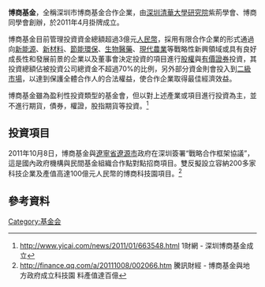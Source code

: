 {{Infobox Company |
company_name = 深圳博商基金<br>Shenzhen Bo Business Partnership Fund(Limited Partnership) |
company_logo =  <!--  注释出：[[File:BOSHANG.jpg|200px]] --> |
company_type = 投資基金會|
company_slogan = |
foundation = 2011年4月 |
location = 中國[[深圳|深圳]] |
key_people = [[董事長|董事長]]：[[石坤山|石坤山]]<br>副董事長:[[賴愛忠|賴愛忠]]|
industry = 金融 |
sales = |
profit = |
asset = |
market_value = |
num_employees = |
products = 私募股權投資 |
homepage = [http://www.boshang.org/Fund.aspx/ www.boshang.org]
}}
'''博商基金'''，全稱深圳市博商基金合作企業，由[[清華大學|深圳清華大學研究院]]紫荊學會、博商同學會創辦，於2011年4月掛牌成立。

博商基金目前管理投資資金總額超過3億元[[人民幣|人民幣]]，採用有限合作企業的形式通過向[[新能源|新能源]]、[[新材料|新材料]]、[[節能環保|節能環保]]、[[生物醫藥|生物醫藥]]、[[現代農業|現代農業]]等戰略性新興領域或具有良好成長性和發展前景的企業以及董事會決定投資的項目進行[[股權|股權]]與[[有價證券|有價證券]]投資，其投資總額佔被投資公司總資金不超過70%的比例，另外部分資金則會投入到[[二級市場|二級市場]]，以達到保護全體合作人的合法權益，使合作企業取得最佳經濟效益。 

博商基金雖為盈利性投資類型的基金會，但以對上述產業或項目進行投資為主，並不進行期貨，債券，權證，股指期貨等投資。<ref>http://www.yicai.com/news/2011/01/663548.html{{Dead link|date=2018年10月 |bot=InternetArchiveBot |fix-attempted=yes }} 1財網 - 深圳博商基金成立</ref>

== 投資項目 ==
2011年10月8日，博商基金與[[遼寧省|遼寧省]][[遼源市|遼源市]]政府在深圳簽署“戰略合作框架協議”，這是國內政府機構與民間基金組織合作點對點招商項目。雙反擬設立容納200多家科技企業及產值高達100億元人民幣的博商科技園項目。<ref>http://finance.qq.com/a/20111008/002066.htm {{Wayback|url=http://finance.qq.com/a/20111008/002066.htm |date=20200203084506 }} 騰訊財經 - 博商基金與地方政府成立科技園 料產值達百億</ref>

== 參考資料 ==
{{reflist}}

[[Category:基金会|Category:基金会]]